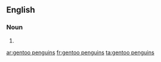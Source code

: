 ==English==

===Noun===
{{head|en|noun plural form}}

# {{plural of|gentoo penguin|lang=en}}

[[ar:gentoo penguins]]
[[fr:gentoo penguins]]
[[ta:gentoo penguins]]